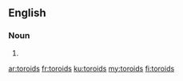 ==English==

===Noun===
{{head|en|plural}}

# {{plural of|toroid|lang=en}}

[[ar:toroids]]
[[fr:toroids]]
[[ku:toroids]]
[[my:toroids]]
[[fi:toroids]]